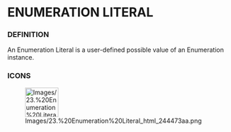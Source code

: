 
= ENUMERATION LITERAL =

=== DEFINITION ===

An Enumeration Literal is a user-defined possible value of an Enumeration instance.


=== ICONS ===

[[Image:Images/23.%20Enumeration%20Literal_html_244473aa.png|75x66px]]

